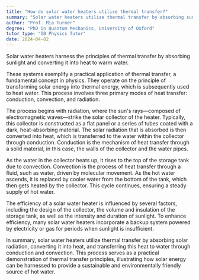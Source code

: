 ```yaml
---
title: "How do solar water heaters utilise thermal transfer?"
summary: "Solar water heaters utilise thermal transfer by absorbing sunlight and converting it into heat to warm up water."
author: "Prof. Mia Turner"
degree: "PhD in Quantum Mechanics, University of Oxford"
tutor_type: "IB Physics Tutor"
date: 2024-04-02
---
```


Solar water heaters harness the principles of thermal transfer by absorbing sunlight and converting it into heat to warm water.

These systems exemplify a practical application of thermal transfer, a fundamental concept in physics. They operate on the principle of transforming solar energy into thermal energy, which is subsequently used to heat water. This process involves three primary modes of heat transfer: conduction, convection, and radiation.

The process begins with radiation, where the sun's rays—composed of electromagnetic waves—strike the solar collector of the heater. Typically, this collector is constructed as a flat panel or a series of tubes coated with a dark, heat-absorbing material. The solar radiation that is absorbed is then converted into heat, which is transferred to the water within the collector through conduction. Conduction is the mechanism of heat transfer through a solid material, in this case, the walls of the collector and the water pipes.

As the water in the collector heats up, it rises to the top of the storage tank due to convection. Convection is the process of heat transfer through a fluid, such as water, driven by molecular movement. As the hot water ascends, it is replaced by cooler water from the bottom of the tank, which then gets heated by the collector. This cycle continues, ensuring a steady supply of hot water.

The efficiency of a solar water heater is influenced by several factors, including the design of the collector, the volume and insulation of the storage tank, as well as the intensity and duration of sunlight. To enhance efficiency, many solar water heaters incorporate a backup system powered by electricity or gas for periods when sunlight is insufficient.

In summary, solar water heaters utilize thermal transfer by absorbing solar radiation, converting it into heat, and transferring this heat to water through conduction and convection. This process serves as a practical demonstration of thermal transfer principles, illustrating how solar energy can be harnessed to provide a sustainable and environmentally friendly source of hot water.
    
